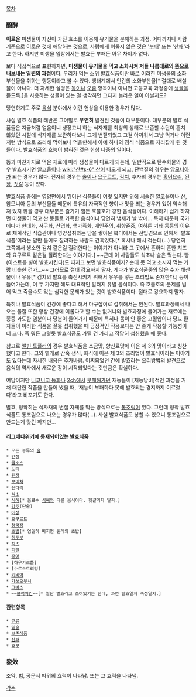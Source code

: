 [[목차]]

=== 醱酵 ===
'''이로운''' 미생물이 자신이 가진 효소를 이용해 유기물을 분해하는 과정. 어디까지나 사람 기준으로 이로운 것에 해당하는 것으로, 사람에게 이롭지 않은 것은 '[[부패]]' 또는 '[[산패]]'라고 한다. 하지만 미생물 입장에서는 발효든 부패든 아무 차이가 없다.

보다 직접적으로 표현하자면, '''미생물이 유기물을 먹고 소화시켜 저들 나름대로의 [[똥]]으로 내보내는 일련의 과정'''이다. 우리가 먹는 소위 발효식품이란 바로 이러한 미생물의 소화 부산물을 취하는 행동이라고 볼 수 있다. 생태계에서 인간의 소화부산물[* 절대로 배설물이 아니다. 더 자세한 설명은 [[똥]]이나 [[오줌]] 항목이나 아니면 고등교육 과정중에 [[생물]]을 듣도록.]을 사용하는 생물이 있는 걸 생각하면 그다지 놀라운 일이 아닐지도?

당연하게도 주로 [[음식]] 분야에서 이런 현상을 이용한 경우가 많다. 

사실 발효 식품의 태반은 그야말로 '''우연히''' 발견된 것들이 대부분이다. 대부분의 발효 식품들은 지금처럼 얼음이니 냉장고니 하는 식자재를 최상의 상태로 보존할 수단이 흔치 않았던 시절에 식자재를 보관하다보니 그게 변질되었고 그걸 아까워서 그냥 먹거나 이런저런 방식으로 조리해 먹어보니 먹을만해서 아예 하나의 정식 식품으로 자리잡게 된 것들이다. 발효식품의 효능이 밝혀진 것은 한참 나중의 일이다.

똥과 마찬가지로 먹은 재료에 따라 생성물이 다르게 되는데, 일반적으로 탄수화물의 경우 발효시키면 [[알코올]]이나 [[wiki:"산#s-6" 산]]이 나오게 되고, 단백질의 경우는 [[암모니아]]가 되는 경우가 많다. 전자의 경우는 [[술]]이나 [[요구르트]], [[김치]], 후자의 경우는 [[홍어]]요리, [[된장]], [[젓갈]] 등이 있다.

발효식품 중에는 영양면에서 뛰어난 식품들이 여럿 있지만 위에 서술한 알코올이나 산, 암모니아 등의 부산물들 때문에 특유의 자극적인 향이나 맛을 띄는 경우가 있어 익숙해져 있지 않을 경우 대부분은 즐기기 힘든 호불호가 강한 음식들이다. 이해하기 쉽게 하자면 미생물이 먹고 싼 똥들로 가득한 음식이니 당연히 냄새가 날 밖에... 특히 다문화 국가에다가 현대화, 서구화, 산업화, 핵가족화, 개인주의, 취향존중, 여하튼 기타 등등의 이유로 체계적인 식습관이나 영양섭취와는 담을 쌓아온 북미에서는 선입견으로 인해서 '발효식품'이라는 말만 들어도 질려하는 사람도 간혹있다.[* 혹시나 해서 적는데(...) 당연히 그쪽에서 생소한 김치 같은걸 질려한다는 이야기가 아니라 그 곳에서 흔하디 흔한 치즈와 요구르트 같은걸 질려한다는 이야기다.] ~~근데 이 사람들도 식초나 술은 먹는다. 빵(이스트를 넣어 발효시킨다)도 따지고 보면 발효식품이지? 순대 못 먹고 소시지 먹는 거랑 비슷한 건가...~~ 그러므로 절대 강요하지 말자. 게다가 발효식품중의 많은 수가 해산물이나 우유[* 김치의 발효를 촉진시키기 위해서 유우를 넣는 조리법도 존재한다.] 등이 들어가는데, 이 두 가지만 해도 대표적인 알러지 유발 음식이다. 즉 호불호의 문제를 넘어 먹고 죽을수도 있는 심각한 문제가 있는 것이 발효식품이다. 절대로 강요하지 말자.

특히나 발효식품이 건강에 좋다고 해서 마구잡이로 섭취해서는 안된다. 발효과정에서 나오는 물질 또한 항상 건강에 이롭다고 할 수는 없거니와 발효과정에 들어가는 재료에는 종종 과도한 염분이나 당분이 들어가기 때문에 특히나 몸이 안 좋은 고혈압이나 당뇨 환자들이 이러한 식품을 잘못 섭취했을 때 긍정적인 작용보다는 안 좋게 작용할 가능성이 더 크다. 즉 뭐든 그렇듯 발효식품도 가릴 건 가리고 적당히 섭취했을 때 좋다.

참고로 [[앨빈 토플러]]의 경우 발효식품을 소금맛, 향신료맛에 이은 제 3의 맛이라고 칭찬했다고 한다. 그와 별개로 간혹 생식, 화식에 이은 제 3의 조리법이 발효식이라는 이야기도 있다는데 자세한 내용은 [[추가바람]]. 어찌되었던 간에 발효라는 요리방법의 발견으로 음식의 역사에서 새로운 장이 시작되었다는 것만큼은 확실하다.

여담이지만 [[니코니코 동화]]나 [[2ch]]에서 [[부패]]해가던 재능들이 [재능낭비]적인 과정을 거쳐 대단한 작품을 만들어 냈을 때, '재능이 부패하다 못해 발효되는 경지까지 이르렀다'라고 비꼬기도 한다.

발효, 정확히는 식자재의 변질 자체를 막는 방식으로는 [[통조림]]이 있다. 그런데 정작 발효식품도 통조림으로 나오는 경우가 많다(...). 사실 발효식품도 상할 수 있으니 통조림으로 만드는게 맞긴 하지만...

==== 리그베다위키에 등재되어있는 발효식품 ====
 * 모든 종류의 [[술]]
 * [[간장]]
 * [[굴소스]]
 * [[노티]]
 * [[된장]]
 * [[보이차]]
 * [[쉰다리]]
 * [[식초]]
 * [[식해]][* 음료수 [[식혜]]와 다른 음식이다. 헷갈리지 말자.]
 * [[감주]](단술)
 * [[어장]]
 * [[요구르트]]
 * [[청국장]]
 * [[초밥]][* 엄밀히 따지면 원래의 초밥]
 * [[취두부]]
 * [[치즈]]
 * [[피단]]
 * [[홍어]]
 * [하우카르틀]
 * [수르스트뢰밍] 
 * [[키비악]]
 * [[가쓰오부시]]
 * [[크바스]]
 * ~~[[블랙치킨]]~~[* 일단 발효라고 쓰여있기는 한데, 과연 발효일지 숙성일지.]

==== 관련항목 ====
 * [[균류]]
 * [[밑술]]
 * [[보존식품]]
 * [[산패]]
 * [[효모]]

=== 發效 ===
조약, 법, 공문서 따위의 효력이 나타남. 또는 그 효력을 나타냄.

[[각주]]
